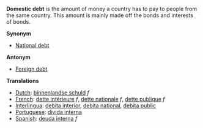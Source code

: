'''Domestic debt''' is the amount of money a country has to pay to people from the same country. This amount is mainly made off the bonds and interests of bonds.

'''Synonym'''

* [[National debt]]

'''Antonym'''

* [[Foreign debt]]

'''Translations'''

*[[Dutch]]: [[binnenlandse schuld]] ''f''
*[[French]]: [[dette intérieure]] ''f'', [[dette nationale]] ''f'', [[dette publique]] ''f'' 
*[[Interlingua]]: [[debita interior]], [[debita national]], [[debita public]]
*[[Portuguese]]: [[dívida interna]]
*[[Spanish]]: [[deuda interna]] ''f''